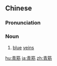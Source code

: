 ==Chinese==
{{zh-forms}}

===Pronunciation===
{{zh-pron
|m=qīngjīn
|c=ceng1 gan1
|mn=qz,tp,xm:chhiⁿ-kun/kh,zz:chheⁿ-kin
|cat=n
}}

===Noun===
{{zh-noun}}

# [[blue]] [[vein]]s

[[hu:青筋]]
[[ja:青筋]]
[[zh:青筋]]